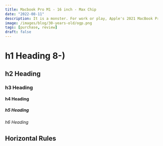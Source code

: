 ```yaml
---
title: Macbook Pro M1 - 16 inch - Max Chip
date: "2022-08-11"
description: It is a monster. For work or play, Apple's 2021 MacBook Pro promises ground-breaking speed and incredible battery life thanks to its lightning-quick M1 Max CPU.
image: /images/blog/30-years-old/ogp.png
tags: [purchase, review]
draft: false
---
```


# h1 Heading 8-)

## h2 Heading

### h3 Heading

#### h4 Heading

##### h5 Heading

###### h6 Heading

## Horizontal Rules
